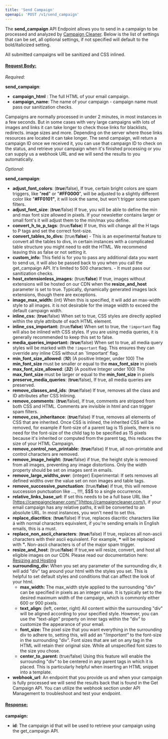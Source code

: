 ```yaml
---
title: 'Send Campaign'
openapi: 'POST /v1/send_campaign'
---
```

The **send_campaign** API Endpoint allows you to send in a campaign to be processed and analyzed by [Campaign Cleaner](https://campaigncleaner.com). Below is the list of settings that can be set, all optional settings, if not specified will default to the bold/italicized setting.

All submitted campaigns will be sanitized and CSS inlined.

#### <u>Request Body:</u>

_Required:_

**send_campaign**:

- **campaign_html** : The full HTML of your email campaign.
- **campaign_name**: The name of your campaign - campaign name must pass our sanitization checks.
    

Campaigns are normally processed in under 2 minutes, in most instances in a few seconds. But in some cases with very large campaigns with lots of images and links it can take longer to check those links for blacklists, redirects. image sizes and more. Depending on the server where those links resources are located it can take longer. The send campaign, will return a campaign ID once we received it, you can use that campaign ID to check on the status, and retrieve your campaign when it's finished processing or you can supply us a webhook URL and we will send the results to you automatically.

_Optional:_

**send_campaign**:

- **adjust_font_colors**: (_**true**_/false), If true, certain bright colors are spam triggers, like "**red**" or "**#FF0000**", will be adjusted to a slightly different color like "**#FF0101"**, it will look the same, but won't trigger some spam filters.
- **adjust_font_size**: (_**true**_/false) If true, you will be able to define the min and max font size allowed in pixels. If your newsletter contains larger or small font's it will adjust them to the min/max you define.
- **convert_h_to_p_tags**: (true/**false**) If true, this will change all the H tags to P tags and set the correct font-size.
- **convert_tables_to_divs:** (true/**false**) - This is an experimental feature to convert all the tables to divs, in certain instances with a complicated table structure you might need to edit the HTML. We recommend leaving this as false or not setting it.
- **custom_info:** This field is for you to pass any additional data you want to send us, it will also be passed back to you when you call the get_campaign API. It's limited to 500 characters. - It must pass our sanitization checks.
- **host_extensionless_images:** (true/**false**) If true, images without extensions will be hosted on our CDN when the **resize_and_host** parameter is set to true. Typically, dynamically generated images lack extensions, though there are exceptions.
- **image_max_width:** (int) When this is specified, it will add an max-width style to all images. it is not desirable for the image width to exceed the default campaign width.
- **inline_css:** (**true**/false) When set to true, CSS styles are directly applied within the style attribute of each HTML element.
- **inline_css_important:** (true/**false**) When set to true, the `!important` flag will also be inlined with CSS styles. If you are using media queries, it is generally recommended to keep this set to false.
- **media_queries_important:** (**true**/false) When set to true, all media query styles will be marked with the `!important` flag. This ensures they can override any inline CSS without an `!important' flag.
- **min_font_size_allowed**: (_**10**_) (A positive Integer, under 100) The **min_font_size** must be smaller or equal to the **max_font_size** in pixels
- **max_font_size_allowed**: (_**32**_) (A positive Integer under 100) The **max_font_size** must be larger or equal to the **min_font_size** in pixels
- **preserve_media_queries**: (**true**/false), If true, all media queries are preserved.
- **remove_classes_and_ids**: (_**true**_/false) If true, removes all the class and ID attributes after CSS Inlining.
- **remove_comments**: (_**true**_/false), If true, comments are stripped from both CSS and HTML. Comments are invisible in html and can trigger spam filters.
- **remove_css_inheritance**: (_**true**_/false) If true, removes all elements of CSS that are inherited. Once CSS is inlined, the inherited CSS will be removed, for example if font-size of a parent tag is 15 pixels, there is no need for the font-size of the child tag to be specified as 15 pixels because it's inherited or computed from the parent tag, this reduces the size of your HTML Campaign.
- **remove_control_non_printable:** (**true**/false) If true, all non-printable and control characters are removed.
- **remove_image_height:** (**true**/false) if true, the height style is removed from all images, preventing any image distortions. Only the width property should be set on images sent in emails.
- **remove_large_widths_over**: (integer) Experimental: If sets removes all defined widths over the value set on non images and table tags.
- **remove_successive_punctuation**: (true/**false**) if true, this will remove succession punctuation like ..., !!!!, $$$ to a single occurrence.
- **relative_links_base_url**: If set this needs to be a full base URL like "[https://campaigncleaner.com/"](https://campaigncleaner.com/), if your email campaign has any relative paths, it will be converted to an absolute URL. In most instances, you won't need to set this.
- **replace_diacritics**: (**true**/false) If true, replaces diacritic characters like á with normal characters equivalent, if you're sending emails in English emails, this is a must.
- **replace_non_ascii_characters**: (**true**/false) If true, replaces all non-ascii characters with their ascii equivalent. For example, ❝ will be replaced with **".** Non-ascii characters is of of the major spam trigger.
- **resize_and_host**: (true/**false**) If true,we will resize, convert, and host all eligible images on our CDN. Please read our documentation here: [Resizing and Hosting](/features-settings/resize_and_host)
- **surrounding_div:** When you set any parameter of the surrounding div, it will add "div" tag around your html with the styles you set. This is helpful to set default styles and conditions that can affect the look of your html.
    - **max_width:** The max_width style applied to the surrounding "div" can be specified in pixels as an integer value. It is typically set to the desired maximum width of the campaign, which is commonly either 600 or 900 pixels.
    - **text_align**: (left, center, right) All content within the surrounding "div" will be aligned according to your specified style. However, you can use the "text-align" property on inner tags within the "div" to customize the appearance of your email.
    - **font_size:** The pixel size that you want everything in the surrounding div to adhere to, setting this, will add an "_!important"_ to the font-size in the surrounding "div". Font sizes that are set on any tag in the HTML will retain their original size. While all unspecified font sizes to the size you chose.
    - **center_to_parent:** (true/false) Using this feature will enable the surrounding "div" to be centered in any parent tags in which it is placed. This is particularly helpful when inserting an HTML snippet into a template.
- **webhook_url**: An endpoint that you provide us and when your campaign is fully processed we will send the results back that is found in the Get Campaign API. You can utilize the webhook section under API Management to troubleshoot and test your endpoint.
    

#### <u>Response:</u>

**campaign:**

- **id**: The campaign id that will be used to retrieve your campaign using the get_campaign API.
